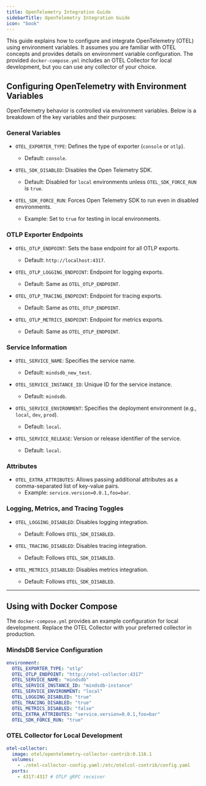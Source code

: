 ```yaml
---
title: OpenTelemetry Integration Guide
sidebarTitle: OpenTelemetry Integration Guide
icon: "book"
---
```


This guide explains how to configure and integrate OpenTelemetry (OTEL) using environment variables. It assumes you are familiar with OTEL concepts and provides details on environment variable configuration. The provided `docker-compose.yml` includes an OTEL Collector for local development, but you can use any collector of your choice.


## Configuring OpenTelemetry with Environment Variables

OpenTelemetry behavior is controlled via environment variables. Below is a breakdown of the key variables and their purposes:

### General Variables

- `OTEL_EXPORTER_TYPE`: Defines the type of exporter (`console` or `otlp`).
  - Default: `console`.

- `OTEL_SDK_DISABLED`: Disables the Open Telemetry SDK.
  - Default: Disabled for `local` environments unless `OTEL_SDK_FORCE_RUN` is `true`.

- `OTEL_SDK_FORCE_RUN`: Forces Open Telemetry SDK to run even in disabled environments.
  - Example: Set to `true` for testing in local environments.

### OTLP Exporter Endpoints

- `OTEL_OTLP_ENDPOINT`: Sets the base endpoint for all OTLP exports.
  - Default: `http://localhost:4317`.

- `OTEL_OTLP_LOGGING_ENDPOINT`: Endpoint for logging exports.
  - Default: Same as `OTEL_OTLP_ENDPOINT`.

- `OTEL_OTLP_TRACING_ENDPOINT`: Endpoint for tracing exports.
  - Default: Same as `OTEL_OTLP_ENDPOINT`.

- `OTEL_OTLP_METRICS_ENDPOINT`: Endpoint for metrics exports.
  - Default: Same as `OTEL_OTLP_ENDPOINT`.

### Service Information

- `OTEL_SERVICE_NAME`: Specifies the service name.
  - Default: `mindsdb_new_test`.

- `OTEL_SERVICE_INSTANCE_ID`: Unique ID for the service instance.
  - Default: `mindsdb`.

- `OTEL_SERVICE_ENVIRONMENT`: Specifies the deployment environment (e.g., `local`, `dev`, `prod`).
  - Default: `local`.

- `OTEL_SERVICE_RELEASE`: Version or release identifier of the service.
  - Default: `local`.

### Attributes

- `OTEL_EXTRA_ATTRIBUTES`: Allows passing additional attributes as a comma-separated list of key-value pairs.
  - Example: `service.version=0.0.1,foo=bar`.

### Logging, Metrics, and Tracing Toggles

- `OTEL_LOGGING_DISABLED`: Disables logging integration.
  - Default: Follows `OTEL_SDK_DISABLED`.

- `OTEL_TRACING_DISABLED`: Disables tracing integration.
  - Default: Follows `OTEL_SDK_DISABLED`.

- `OTEL_METRICS_DISABLED`: Disables metrics integration.
  - Default: Follows `OTEL_SDK_DISABLED`.

---

## Using with Docker Compose

The `docker-compose.yml` provides an example configuration for local development. Replace the OTEL Collector with your preferred collector in production.

### MindsDB Service Configuration

```yaml
environment:
  OTEL_EXPORTER_TYPE: "otlp"
  OTEL_OTLP_ENDPOINT: "http://otel-collector:4317"
  OTEL_SERVICE_NAME: "mindsdb"
  OTEL_SERVICE_INSTANCE_ID: "mindsdb-instance"
  OTEL_SERVICE_ENVIRONMENT: "local"
  OTEL_LOGGING_DISABLED: "true"
  OTEL_TRACING_DISABLED: "true"
  OTEL_METRICS_DISABLED: "false"
  OTEL_EXTRA_ATTRIBUTES: "service.version=0.0.1,foo=bar"
  OTEL_SDK_FORCE_RUN: "true"
```

### OTEL Collector for Local Development

```yaml
otel-collector:
  image: otel/opentelemetry-collector-contrib:0.116.1
  volumes:
    - ./otel-collector-config.yaml:/etc/otelcol-contrib/config.yaml
  ports:
    - 4317:4317 # OTLP gRPC receiver
```
